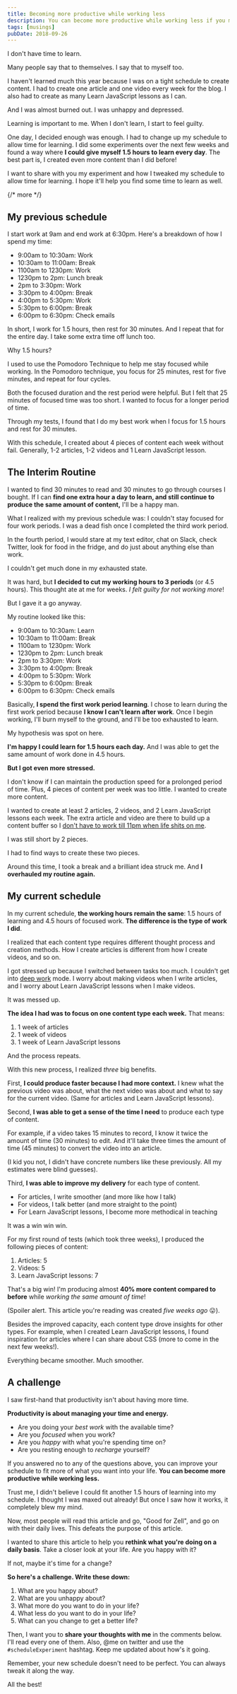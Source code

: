 ```yaml
---
title: Becoming more productive while working less
description: You can become more productive while working less if you manage your time and energy. Here, I share how I worked 1.5h less, used it to learn, and still produced 40% more work.
tags: [musings]
pubDate: 2018-09-26
---
```


I don't have time to learn.

Many people say that to themselves. I say that to myself too.

I haven't learned much this year because I was on a tight schedule to create content. I had to create one article and one video every week for the blog. I also had to create as many Learn JavaScript lessons as I can.

And I was almost burned out. I was unhappy and depressed.

Learning is important to me. When I don't learn, I start to feel guilty.

One day, I decided enough was enough. I had to change up my schedule to allow time for learning. I did some experiments over the next few weeks and found a way where **I could give myself 1.5 hours to learn every day**. The best part is, I created even more content than I did before!

I want to share with you my experiment and how I tweaked my schedule to allow time for learning. I hope it'll help you find some time to learn as well.

{/* more */}

## My previous schedule

I start work at 9am and end work at 6:30pm. Here's a breakdown of how I spend my time:

- 9:00am to 10:30am: Work
- 10:30am to 11:00am: Break
- 1100am to 1230pm: Work
- 1230pm to 2pm: Lunch break
- 2pm to 3:30pm: Work
- 3:30pm to 4:00pm: Break
- 4:00pm to 5:30pm: Work
- 5:30pm to 6:00pm: Break
- 6:00pm to 6:30pm: Check emails

In short, I work for 1.5 hours, then rest for 30 minutes. And I repeat that for the entire day. I take some extra time off lunch too.

Why 1.5 hours?

I used to use the Pomodoro Technique to help me stay focused while working. In the Pomodoro technique, you focus for 25 minutes, rest for five minutes, and repeat for four cycles.

Both the focused duration and the rest period were helpful. But I felt that 25 minutes of focused time was too short. I wanted to focus for a longer period of time.

Through my tests, I found that I do my best work when I focus for 1.5 hours and rest for 30 minutes.

With this schedule, I created about 4 pieces of content each week without fail. Generally, 1-2 articles, 1-2 videos and 1 Learn JavaScript lesson.

## The Interim Routine

I wanted to find 30 minutes to read and 30 minutes to go through courses I bought. If I can **find one extra hour a day to learn, and still continue to produce the same amount of content,** I'll be a happy man.

What I realized with my previous schedule was: I couldn't stay focused for four work periods. I was a dead fish once I completed the third work period.

In the fourth period, I would stare at my text editor, chat on Slack, check Twitter, look for food in the fridge, and do just about anything else than work.

I couldn't get much done in my exhausted state.

It was hard, but **I decided to cut my working hours to 3 periods** (or 4.5 hours). This thought ate at me for weeks. _I felt guilty for not working more_!

But I gave it a go anyway.

My routine looked like this:

- 9:00am to 10:30am: Learn
- 10:30am to 11:00am: Break
- 1100am to 1230pm: Work
- 1230pm to 2pm: Lunch break
- 2pm to 3:30pm: Work
- 3:30pm to 4:00pm: Break
- 4:00pm to 5:30pm: Work
- 5:30pm to 6:00pm: Break
- 6:00pm to 6:30pm: Check emails

Basically, **I spend the first work period learning**. I chose to learn during the first work period because **I know I can't learn after work**. Once I begin working, I'll burn myself to the ground, and I'll be too exhausted to learn.

My hypothesis was spot on here.

**I'm happy I could learn for 1.5 hours each day.** And I was able to get the same amount of work done in 4.5 hours.

**But I got even more stressed.**

I don't know if I can maintain the production speed for a prolonged period of time. Plus, 4 pieces of content per week was too little. I wanted to create more content.

I wanted to create at least 2 articles, 2 videos, and 2 Learn JavaScript lessons each week. The extra article and video are there to build up a content buffer so I [don't have to work till 11pm when life shits on me]().

I was still short by 2 pieces.

I had to find ways to create these two pieces.

Around this time, I took a break and a brilliant idea struck me. And **I overhauled my routine again.**

## My current schedule

In my current schedule, **the working hours remain the same**: 1.5 hours of learning and 4.5 hours of focused work. **The difference is the type of work I did**.

I realized that each content type requires different thought process and creation methods. How I create articles is different from how I create videos, and so on.

I got stressed up because I switched between tasks too much. I couldn't get into [deep work]() mode. I worry about making videos when I write articles, and I worry about Learn JavaScript lessons when I make videos.

It was messed up.

**The idea I had was to focus on one content type each week.** That means:

1. 1 week of articles
2. 1 week of videos
3. 1 week of Learn JavaScript lessons

And the process repeats.

With this new process, I realized _three_ big benefits.

First, **I could produce faster because I had more context.** I knew what the previous video was about, what the next video was about and what to say for the current video. (Same for articles and Learn JavaScript lessons).

Second, **I was able to get a sense of the time I need** to produce each type of content.

For example, if a video takes 15 minutes to record, I know it twice the amount of time (30 minutes) to edit. And it'll take three times the amount of time (45 minutes) to convert the video into an article.

(I kid you not, I didn't have concrete numbers like these previously. All my estimates were blind guesses).

Third, **I was able to improve my delivery** for each type of content.

- For articles, I write smoother (and more like how I talk)
- For videos, I talk better (and more straight to the point)
- For Learn JavaScript lessons, I become more methodical in teaching

It was a win win win.

For my first round of tests (which took three weeks), I produced the following pieces of content:

1. Articles: 5
2. Videos: 5
3. Learn JavaScript lessons: 7

That's a big win! I'm producing almost **40% more content compared to before** while _working the same amount of time_!

(Spoiler alert. This article you're reading was created _five weeks ago_ 😛).

Besides the improved capacity, each content type drove insights for other types. For example, when I created Learn JavaScript lessons, I found inspiration for articles where I can share about CSS (more to come in the next few weeks!).

Everything became smoother. Much smoother.

## A challenge

I saw first-hand that productivity isn't about having more time.

**Productivity is about managing your time and energy.**

- Are you doing your _best work_ with the available time?
- Are you _focused_ when you work?
- Are you _happy_ with what you're spending time on?
- Are you resting enough to _recharge_ yourself?

If you answered no to any of the questions above, you can improve your schedule to fit more of what you want into your life. **You can become more productive while working less.**

Trust me, I didn't believe I could fit another 1.5 hours of learning into my schedule. I thought I was maxed out already! But once I saw how it works, it completely blew my mind.

Now, most people will read this article and go, "Good for Zell", and go on with their daily lives. This defeats the purpose of this article.

I wanted to share this article to help you **rethink what you're doing on a daily basis**. Take a closer look at your life. Are you happy with it?

If not, maybe it's time for a change?

**So here's a challenge. Write these down:**

1. What are you happy about?
2. What are you unhappy about?
3. What more do you want to do in your life?
4. What less do you want to do in your life?
5. What can you change to get a better life?

Then, I want you to **share your thoughts with me** in the comments below. I'll read every one of them. Also, @me on twitter and use the `#scheduleExperiment` hashtag. Keep me updated about how's it going.

Remember, your new schedule doesn't need to be perfect. You can always tweak it along the way.

All the best!
